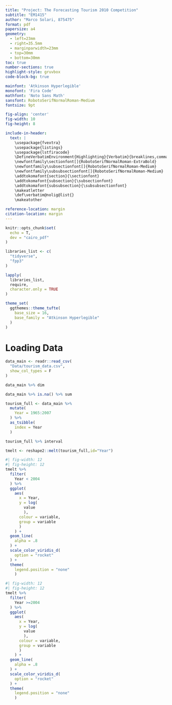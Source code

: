 ```yaml
---
title: "Project: The Forecasting Tourism 2010 Competition"
subtitle: "EM1415"
author: "Marco Solari, 875475"
format: pdf
papersize: a4
geometry:
  - left=23mm
  - right=35.5mm
  - marginparwidth=23mm
  - top=30mm
  - bottom=30mm
toc: true
number-sections: true
highlight-style: gruvbox
code-block-bg: true

mainfont: 'Atkinson Hyperlegible'
monofont: 'Fira Code'
mathfont: 'Noto Sans Math'
sansfont: RobotoSerifNormalRoman-Medium
fontsize: 9pt        

fig-align: 'center'
fig-width: 10
fig-height: 8

include-in-header: 
  text: |
    \usepackage{fvextra}
    \usepackage{listings}
    \usepackage{lstfiracode}
    \DefineVerbatimEnvironment{Highlighting}{Verbatim}{breaklines,commandchars=\\\{\}}
    \newfontfamily\sectionfont[]{RobotoSerifNormalRoman-ExtraBold}
    \newfontfamily\subsectionfont[]{RobotoSerifNormalRoman-Medium}
    \newfontfamily\subsubsectionfont[]{RobotoSerifNormalRoman-Medium}
    \addtokomafont{section}{\sectionfont}
    \addtokomafont{subsection}{\subsectionfont}
    \addtokomafont{subsubsection}{\subsubsectionfont}
    \makeatletter
    \def\verbatim@nolig@list{}
    \makeatother

reference-location: margin 
citation-location: margin 
---
```


```r
knitr::opts_chunk$set(
  echo = T,
  dev = "cairo_pdf"
)

libraries_list <- c(
  "tidyverse",
  "fpp3"
)

lapply(
  libraries_list,
  require,
  character.only = TRUE
)

theme_set(
  ggthemes::theme_tufte(
    base_size = 16,
    base_family = "Atkinson Hyperlegible"
  )
)
```

# Loading Data

```r
data_main <- readr::read_csv(
  "Data/tourism_data.csv",
  show_col_types = F
)
```

```r
data_main %>% dim
```

```r
data_main %>% is.na() %>% sum
```

```r
tourism_full <- data_main %>% 
  mutate(
    Year = 1965:2007
  ) %>% 
  as_tsibble(
    index = Year
  )
```

```r
tourism_full %>% interval
```

```r
tmelt <- reshape2::melt(tourism_full,id="Year")
```

```r
#| fig-width: 12
#| fig-height: 12
tmelt %>% 
  filter(
    Year < 2004
  ) %>% 
  ggplot(
    aes(
      x = Year,
      y = log(
        value
        ),
      colour = variable,
      group = variable
      )
    ) + 
  geom_line(
    alpha = .8
  ) + 
  scale_color_viridis_d(
    option = "rocket"
  ) +
  theme(
    legend.position = "none"
    )
```

```r
#| fig-width: 12
#| fig-height: 12
tmelt %>% 
  filter(
    Year >=2004
  ) %>% 
  ggplot(
    aes(
      x = Year,
      y = log(
        value
        ),
      colour = variable,
      group = variable
      )
    ) + 
  geom_line(
    alpha = .8
  ) + 
  scale_color_viridis_d(
    option = "rocket"
  ) +
  theme(
    legend.position = "none"
    )
```

